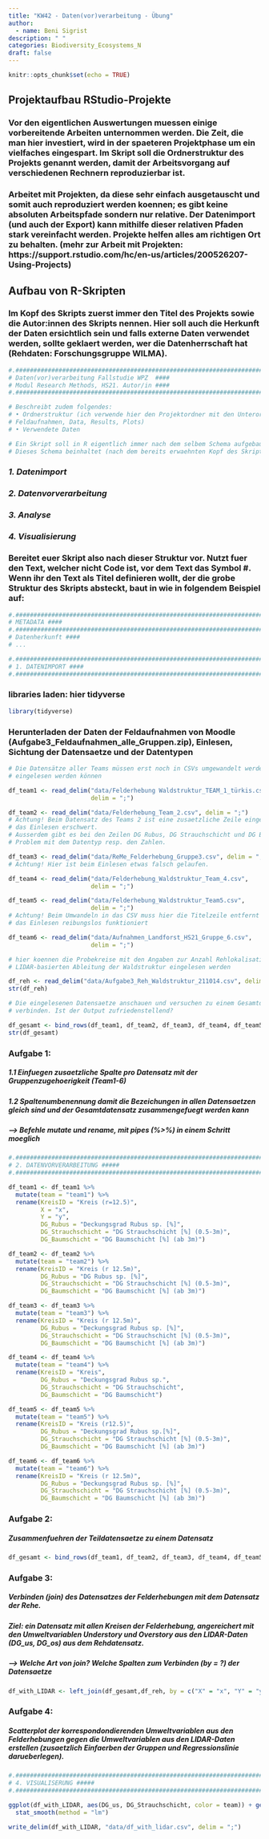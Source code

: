 ```yaml
---
title: "KW42 - Daten(vor)verarbeitung - Übung"
author:
  - name: Beni Sigrist
description: " "
categories: Biodiversity_Ecosystems_N
draft: false
---
```


```r
knitr::opts_chunk$set(echo = TRUE)
```

## Projektaufbau RStudio-Projekte

### Vor den eigentlichen Auswertungen muessen einige vorbereitende Arbeiten unternommen werden. Die Zeit, die man hier investiert, wird in der spaeteren Projektphase um ein vielfaches eingespart. Im Skript soll die Ordnerstruktur des Projekts genannt werden, damit der Arbeitsvorgang auf verschiedenen Rechnern reproduzierbar ist.

### Arbeitet mit Projekten, da diese sehr einfach ausgetauscht und somit auch reproduziert werden koennen; es gibt keine absoluten Arbeitspfade sondern nur relative. Der Datenimport (und auch der Export) kann mithilfe dieser relativen Pfaden stark vereinfacht werden. Projekte helfen alles am richtigen Ort zu behalten. (mehr zur Arbeit mit Projekten: https://support.rstudio.com/hc/en-us/articles/200526207-Using-Projects)

## Aufbau von R-Skripten

### Im Kopf des Skripts zuerst immer den Titel des Projekts sowie die Autor:innen des Skripts nennen. Hier soll auch die Herkunft der Daten ersichtlich sein und falls externe Daten verwendet werden, sollte geklaert werden, wer die Datenherrschaft hat (Rehdaten: Forschungsgruppe WILMA).

```r
#.##################################################################################
# Daten(vor)verarbeitung Fallstudie WPZ  ####
# Modul Research Methods, HS21. Autor/in ####
#.##################################################################################

# Beschreibt zudem folgendes:
# • Ordnerstruktur (ich verwende hier den Projektordner mit den Unterordnern Skripts, 
# Feldaufnahmen, Data, Results, Plots)
# • Verwendete Daten

# Ein Skript soll in R eigentlich immer nach dem selbem Schema aufgebaut sein. 
# Dieses Schema beinhaltet (nach dem bereits erwaehnten Kopf des Skripts) 4 Kapitel: 
```

### *1. Datenimport* 
### *2. Datenvorverarbeitung*
### *3. Analyse*
### *4. Visualisierung*

### Bereitet euer Skript also nach dieser Struktur vor. Nutzt fuer den Text, welcher nicht Code ist, vor dem Text das Symbol #. Wenn ihr den Text als Titel definieren wollt, der die grobe Struktur des Skripts absteckt, baut in wie in folgendem Beispiel auf:

```r
#.###################################################################################
# METADATA ####
#.###################################################################################
# Datenherkunft ####
# ...

#.###################################################################################
# 1. DATENIMPORT ####
#.###################################################################################
```

### libraries laden: hier tidyverse

```r
library(tidyverse)
```

### Herunterladen der Daten der Feldaufnahmen von Moodle (Aufgabe3_Feldaufnahmen_alle_Gruppen.zip), Einlesen, Sichtung der Datensaetze und der Datentypen

```r
# Die Datensätze aller Teams müssen erst noch in CSVs umgewandelt werden, bevor sie 
# eingelesen werden können 

df_team1 <- read_delim("data/Felderhebung Waldstruktur_TEAM_1_türkis.csv", 
                       delim = ";")

df_team2 <- read_delim("data/Felderhebung_Team_2.csv", delim = ";")
# Achtung! Beim Datensatz des Teams 2 ist eine zusaetzliche Zeile eingefuegt, die
# das Einlesen erschwert.
# Ausserdem gibt es bei den Zeilen DG Rubus, DG Strauchschicht und DG Baumschicht ein  
# Problem mit dem Datentyp resp. den Zahlen.

df_team3 <- read_delim("data/ReMe_Felderhebung_Gruppe3.csv", delim = ";")
# Achtung! Hier ist beim Einlesen etwas falsch gelaufen. 

df_team4 <- read_delim("data/Felderhebung_Waldstruktur_Team_4.csv", 
                       delim = ";")

df_team5 <- read_delim("data/Felderhebung_Waldstruktur_Team5.csv", 
                       delim = ";")
# Achtung! Beim Umwandeln in das CSV muss hier die Titelzeile entfernt werden damit
# das Einlesen reibungslos funktioniert

df_team6 <- read_delim("data/Aufnahmen_Landforst_HS21_Gruppe_6.csv", 
                       delim = ";")

# hier koennen die Probekreise mit den Angaben zur Anzahl Rehlokalisationen und der 
# LIDAR-basierten Ableitung der Waldstruktur eingelesen werden

df_reh <- read_delim("data/Aufgabe3_Reh_Waldstruktur_211014.csv", delim = ";")
str(df_reh)

# Die eingelesenen Datensaetze anschauen und versuchen zu einem Gesamtdatensatz  
# verbinden. Ist der Output zufriedenstellend?

df_gesamt <- bind_rows(df_team1, df_team2, df_team3, df_team4, df_team5, df_team6)
str(df_gesamt)
```

### Aufgabe 1: 

##### 1.1 Einfuegen zusaetzliche Spalte pro Datensatz mit der Gruppenzugehoerigkeit (Team1-6) 
##### 1.2 Spaltenumbenennung damit die Bezeichungen in allen Datensaetzen gleich sind und der Gesamtdatensatz zusammengefuegt werden kann
##### --> Befehle mutate und rename, mit pipes (%>%) in einem Schritt moeglich

```r
#.#################################################################################
# 2. DATENVORVERARBEITUNG #####
#.#################################################################################

df_team1 <- df_team1 %>%
  mutate(team = "team1") %>%
  rename(KreisID = "Kreis (r=12.5)",
         X = "x",
         Y = "y",
         DG_Rubus = "Deckungsgrad Rubus sp. [%]",
         DG_Strauchschicht = "DG Strauchschicht [%] (0.5-3m)",
         DG_Baumschicht = "DG Baumschicht [%] (ab 3m)")

df_team2 <- df_team2 %>%
  mutate(team = "team2") %>%
  rename(KreisID = "Kreis (r 12.5m)",
         DG_Rubus = "DG Rubus sp. [%]",
         DG_Strauchschicht = "DG Strauchschicht [%] (0.5-3m)",
         DG_Baumschicht = "DG Baumschicht [%] (ab 3m)")

df_team3 <- df_team3 %>%
  mutate(team = "team3") %>%
  rename(KreisID = "Kreis (r 12.5m)",
         DG_Rubus = "Deckungsgrad Rubus sp. [%]",
         DG_Strauchschicht = "DG Strauchschicht [%] (0.5-3m)",
         DG_Baumschicht = "DG Baumschicht [%] (ab 3m)")

df_team4 <- df_team4 %>%
  mutate(team = "team4") %>%
  rename(KreisID = "Kreis",
         DG_Rubus = "Deckungsgrad Rubus sp.",
         DG_Strauchschicht = "DG Strauchschicht",
         DG_Baumschicht = "DG Baumschicht")

df_team5 <- df_team5 %>%
  mutate(team = "team5") %>%
  rename(KreisID = "Kreis (r12.5)",
         DG_Rubus = "Deckungsgrad Rubus sp.[%]",
         DG_Strauchschicht = "DG Strauchschicht [%] (0.5-3m)",
         DG_Baumschicht = "DG Baumschicht [%] (ab 3m)")

df_team6 <- df_team6 %>%
  mutate(team = "team6") %>%
  rename(KreisID = "Kreis (r 12.5m)",
         DG_Rubus = "Deckungsgrad Rubus sp. [%]",
         DG_Strauchschicht = "DG Strauchschicht [%] (0.5-3m)",
         DG_Baumschicht = "DG Baumschicht [%] (ab 3m)")
```

### Aufgabe 2: 

##### Zusammenfuehren der Teildatensaetze zu einem Datensatz

```r
df_gesamt <- bind_rows(df_team1, df_team2, df_team3, df_team4, df_team5, df_team6)
```

### Aufgabe 3: 

##### Verbinden (join) des Datensatzes der Felderhebungen mit dem Datensatz der Rehe. 

##### Ziel: ein Datensatz mit allen Kreisen der Felderhebung, angereichert mit den Umweltvariablen Understory und Overstory aus den LIDAR-Daten (DG_us, DG_os) aus dem Rehdatensatz. 
##### --> Welche Art von join? Welche Spalten zum Verbinden (by = ?) der Datensaetze

```r
df_with_LIDAR <- left_join(df_gesamt,df_reh, by = c("X" = "x", "Y" = "y"))
```

### Aufgabe 4: 

##### Scatterplot der korrespondondierenden Umweltvariablen aus den Felderhebungen gegen die Umweltvariablen aus den LIDAR-Daten erstellen (zusaetzlich Einfaerben der Gruppen und Regressionslinie darueberlegen). 

```r
#.#####################################################################################
# 4. VISUALISERUNG #####
#.#####################################################################################

ggplot(df_with_LIDAR, aes(DG_us, DG_Strauchschicht, color = team)) + geom_point() + 
  stat_smooth(method = "lm")

write_delim(df_with_LIDAR, "data/df_with_lidar.csv", delim = ";")
```
